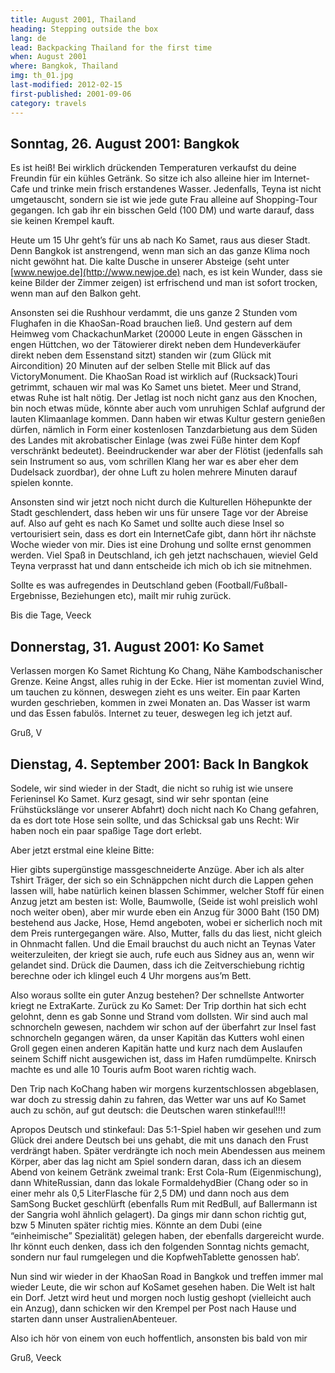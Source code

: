```yaml
---
title: August 2001, Thailand
heading: Stepping outside the box
lang: de
lead: Backpacking Thailand for the first time
when: August 2001
where: Bangkok, Thailand
img: th_01.jpg
last-modified: 2012-02-15
first-published: 2001-09-06
category: travels
---
```


## Sonntag, 26. August 2001: Bangkok

Es ist heiß! Bei wirklich drückenden Temperaturen verkaufst du deine Freundin
für ein kühles Getränk. So sitze ich also alleine hier im Internet-Cafe und
trinke mein frisch erstandenes Wasser. Jedenfalls, Teyna ist nicht umgetauscht,
sondern sie ist wie jede gute Frau alleine auf Shopping-Tour gegangen. Ich gab
ihr ein bisschen Geld (100 DM) und warte darauf, dass sie keinen Krempel kauft.

Heute um 15 Uhr geht’s für uns ab nach Ko Samet, raus aus dieser Stadt. Denn
Bangkok ist anstrengend, wenn man sich an das ganze Klima noch nicht gewöhnt
hat. Die kalte Dusche in unserer Absteige (seht unter
[www.newjoe.de](http://www.newjoe.de) nach, es ist kein Wunder, dass sie keine
Bilder der Zimmer zeigen) ist erfrischend und man ist sofort trocken, wenn man
auf den Balkon geht.

Ansonsten sei die Rushhour verdammt, die uns ganze 2 Stunden vom Flughafen in
die KhaoSan-Road brauchen ließ. Und gestern auf dem Heimweg vom ChackachunMarket
(20000 Leute in engen Gässchen in engen Hüttchen, wo der Tätowierer direkt neben
dem Hundeverkäufer direkt neben dem Essenstand sitzt) standen wir (zum Glück mit
Aircondition) 20 Minuten auf der selben Stelle mit Blick auf das
VictoryMonument. Die KhaoSan Road ist wirklich auf (Rucksack)Touri getrimmt,
schauen wir mal was Ko Samet uns bietet. Meer und Strand, etwas Ruhe ist halt
nötig. Der Jetlag ist noch nicht ganz aus den Knochen, bin noch etwas müde,
könnte aber auch vom unruhigen Schlaf aufgrund der lauten Klimaanlage kommen.
Dann haben wir etwas Kultur gestern genießen dürfen, nämlich in Form einer
kostenlosen Tanzdarbietung aus dem Süden des Landes mit akrobatischer Einlage
(was zwei Füße hinter dem Kopf verschränkt bedeutet). Beeindruckender war aber
der Flötist (jedenfalls sah sein Instrument so aus, vom schrillen Klang her war
es aber eher dem Dudelsack zuordbar), der ohne Luft zu holen mehrere Minuten
darauf spielen konnte.

Ansonsten sind wir jetzt noch nicht durch die Kulturellen Höhepunkte der Stadt
geschlendert, dass heben wir uns für unsere Tage vor der Abreise auf. Also auf
geht es nach Ko Samet und sollte auch diese Insel so vertourisiert sein, dass es
dort ein InternetCafe gibt, dann hört ihr nächste Woche wieder von mir. Dies ist
eine Drohung und sollte ernst genommen werden. Viel Spaß in Deutschland, ich geh
jetzt nachschauen, wieviel Geld Teyna verprasst hat und dann entscheide ich mich
ob ich sie mitnehmen.

Sollte es was aufregendes in Deutschland geben (Football/Fußball-Ergebnisse,
Beziehungen etc), mailt mir ruhig zurück.

Bis die Tage, Veeck

## Donnerstag, 31. August 2001: Ko Samet

Verlassen morgen Ko Samet Richtung Ko Chang, Nähe Kambodschanischer Grenze.
Keine Angst, alles ruhig in der Ecke. Hier ist momentan zuviel Wind, um tauchen
zu können, deswegen zieht es uns weiter. Ein paar Karten wurden geschrieben,
kommen in zwei Monaten an. Das Wasser ist warm und das Essen fabulös. Internet
zu teuer, deswegen leg ich jetzt auf.

Gruß, V

## Dienstag, 4. September 2001: Back In Bangkok

Sodele, wir sind wieder in der Stadt, die nicht so ruhig ist wie unsere
Ferieninsel Ko Samet. Kurz gesagt, sind wir sehr spontan (eine Frühstückslänge
vor unserer Abfahrt) doch nicht nach Ko Chang gefahren, da es dort tote Hose
sein sollte, und das Schicksal gab uns Recht: Wir haben noch ein paar spaßige
Tage dort erlebt.

Aber jetzt erstmal eine kleine Bitte:

Hier gibts supergünstige massgeschneiderte Anzüge. Aber ich als alter Tshirt
Träger, der sich so ein Schnäppchen nicht durch die Lappen gehen lassen will,
habe natürlich keinen blassen Schimmer, welcher Stoff für einen Anzug jetzt am
besten ist: Wolle, Baumwolle, (Seide ist wohl preislich wohl noch weiter oben),
aber mir wurde eben ein Anzug für 3000 Baht (150 DM) bestehend aus Jacke, Hose,
Hemd angeboten, wobei er sicherlich noch mit dem Preis runtergegangen wäre.
Also, Mutter, falls du das liest, nicht gleich in Ohnmacht fallen. Und die Email
brauchst du auch nicht an Teynas Vater weiterzuleiten, der kriegt sie auch, rufe
euch aus Sidney aus an, wenn wir gelandet sind. Drück die Daumen, dass ich die
Zeitverschiebung richtig berechne oder ich klingel euch 4 Uhr morgens aus’m
Bett.

Also woraus sollte ein guter Anzug bestehen? Der schnellste Antworter kriegt ne
ExtraKarte. Zurück zu Ko Samet: Der Trip dorthin hat sich echt gelohnt, denn es
gab Sonne und Strand vom dollsten. Wir sind auch mal schnorcheln gewesen,
nachdem wir schon auf der überfahrt zur Insel fast schnorcheln gegangen wären,
da unser Kapitän das Kutters wohl einen Groll gegen einen anderen Kapitän hatte
und kurz nach dem Auslaufen seinem Schiff nicht ausgewichen ist, dass im Hafen
rumdümpelte. Knirsch machte es und alle 10 Touris aufm Boot waren richtig wach.

Den Trip nach KoChang haben wir morgens kurzentschlossen abgeblasen, war doch zu
stressig dahin zu fahren, das Wetter war uns auf Ko Samet auch zu schön, auf gut
deutsch: die Deutschen waren stinkefaul!!!!

Apropos Deutsch und stinkefaul: Das 5:1-Spiel haben wir gesehen und zum Glück
drei andere Deutsch bei uns gehabt, die mit uns danach den Frust verdrängt
haben. Später verdrängte ich noch mein Abendessen aus meinem Körper, aber das
lag nicht am Spiel sondern daran, dass ich an diesem Abend von keinem Getränk
zweimal trank: Erst Cola-Rum (Eigenmischung), dann WhiteRussian, dann das lokale
FormaldehydBier (Chang oder so in einer mehr als 0,5 LiterFlasche für 2,5 DM)
und dann noch aus dem SamSong Bucket geschlürft (ebenfalls Rum mit RedBull, auf
Ballermann ist der Sangria wohl ähnlich gelagert). Da gings mir dann schon
richtig gut, bzw 5 Minuten später richtig mies. Könnte an dem Dubi (eine
“einheimische” Spezialität) gelegen haben, der ebenfalls dargereicht wurde. Ihr
könnt euch denken, dass ich den folgenden Sonntag nichts gemacht, sondern nur
faul rumgelegen und die KopfwehTablette genossen hab’.

Nun sind wir wieder in der KhaoSan Road in Bangkok und treffen immer mal wieder
Leute, die wir schon auf KoSamet gesehen haben. Die Welt ist halt ein Dorf.
Jetzt wird heut und morgen noch lustig geshopt (vielleicht auch ein Anzug), dann
schicken wir den Krempel per Post nach Hause und starten dann unser
AustralienAbenteuer.

Also ich hör von einem von euch hoffentlich, ansonsten bis bald von mir

Gruß, Veeck
